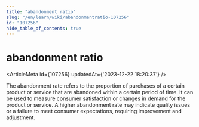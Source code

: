 ```yaml
---
title: "abandonment ratio"
slug: "/en/learn/wiki/abandonmentratio-107256"
id: "107256"
hide_table_of_contents: true
---
```



# abandonment ratio

<ArticleMeta id={107256} updatedAt={'2023-12-22 18:20:37'} />
<div className='border-solid border-b border-t-0 my-4 border-[var(--ifm-color-gray-300)]' />

The abandonment rate refers to the proportion of purchases of a certain product or service that are abandoned within a certain period of time. It can be used to measure consumer satisfaction or changes in demand for the product or service. A higher abandonment rate may indicate quality issues or a failure to meet consumer expectations, requiring improvement and adjustment.
